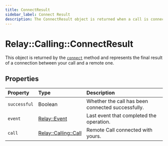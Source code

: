 ```yaml
---
title: ConnectResult
sidebar_label: Connect Result
description: The ConnectResult object is returned when a call is connected.
---
```


[connect]: ../actions/connect.mdx
[relay-calling-call]: ../index.mdx
[relay-event]: ../../event.mdx

# Relay::Calling::ConnectResult

This object is returned by the [`connect`][connect] method and represents the final result of a connection between your call and a remote one.

## Properties

| Property | Type | Description |
| :------- | :--- | :---------- |
| `successful` | Boolean | Whether the call has been connected successfully. |
| `event` | [Relay::Event][relay-event] | Last event that completed the operation. |
| `call` | [Relay::Calling::Call][relay-calling-call] | Remote Call connected with yours. |